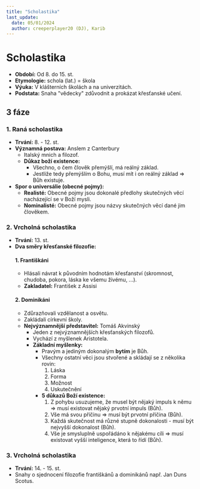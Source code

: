 ```yaml
---
title: "Scholastika"
last_update:
  date: 05/01/2024
  author: creeperplayer20 (DJ), Karib
---
```


# Scholastika

- **Období:** Od 8. do 15. st.
- **Etymologie:** schola (lat.) = škola
- **Výuka:** V klášterních školách a na univerzitách.
- **Podstata:** Snaha "vědecky" zdůvodnit a prokázat křesťanské učení.

## 3 fáze

### 1. Raná scholastika

- **Trvání:** 8. - 12. st.
- **Významná postava:** Anslem z Canterbury
  - Italský mnich a filozof.
  - **Důkaz boží existence:**
    - Všechno, o čem člověk přemýšlí, má reálný základ.
    - Jestliže tedy přemýšlím o Bohu, musí mít i on reálný základ => Bůh existuje.
- **Spor o universálie (obecné pojmy):**
  - **Realisté:** Obecné pojmy jsou dokonalé předlohy skutečných věcí nacházející se v Boží mysli.
  - **Nominalisté:** Obecné pojmy jsou názvy skutečných věcí dané jim člověkem.

### 2. Vrcholná scholastika

- **Trvání:** 13. st.
- **Dva směry křesťanské filozofie:**
  #### 1. Františkáni
  - Hlásali návrat k původním hodnotám křesťanství (skromnost, chudoba, pokora, láska ke všemu živému, ...).
  - **Zakladatel:** František z Assisi
  #### 2. Dominikáni
  - Zdůrazňovali vzdělanost a osvětu.
  - Zakládali církevní školy.
  - **Nejvýznamnější představitel:** Tomáš Akvinský
    - Jeden z nejvýznamnějších křesťanských filozofů.
    - Vychází z myšlenek Aristotela.
    - **Základní myšlenky:**
      - Pravým a jediným dokonalým **bytím** je Bůh.
      - Všechny ostatní věci jsou stvořené a skládají se z několika rovin:
        1. Láska
        1. Forma
        1. Možnost
        1. Uskutečnění
      - **5 důkazů Boží existence:**
        1. Z pohybu usuzujeme, že musel být nějaký impuls k němu => musí existovat nějaký prvotní impuls (Bůh).
        1. Vše má svou příčinu => musí být prvotní příčina (Bůh).
        1. Každá skutečnost má různé stupně dokonalosti - musí být nejvyšší dokonalost (Bůh).
        1. Vše je smysluplně uspořádáno k nějakému cíli => musí existovat vyšší inteligence, která to řídí (Bůh).

### 3. Vrcholná scholastika
- **Trvání:** 14. - 15. st.
- Snahy o sjednocení filozofie františkánů a dominikánů např. Jan Duns Scotus.
